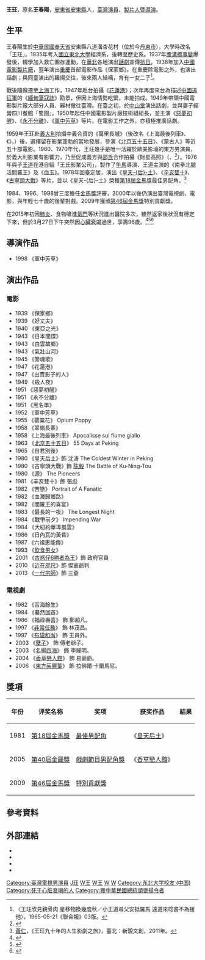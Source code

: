 {{藝人
|姓名 = 王玨
|類型 = 男藝人
|圖片 = George Wang Una colt in pugno al diavolo.jpg
|圖片尺寸 = 
|圖片簡介 = 
|本名 = 王春陽
|外文名 = 
|外文 =  
|羅馬拼音 = Wang Jie
|英文名 = George Wang
|暱稱 = 
|其他藝名 = 
|國籍 = {{ROC}}
|民族 = 
|出生日期 = 1918年11月12日
|出生地點 = {{ROC-1912|奉天省}}[[安東縣_(奉天省)|安東縣]]
|逝世日期 = {{death_date_and_age|2015|3|27|1918|11|12}}
|逝世地點 = {{TWN}}
|職業 = 演員、製片人、導演
|語言 = 
|教育程度 = [[國立東北大學|國立東北大學]]歷史系肄業
|宗教信仰 =
|配偶 = 前妻：羅揚<br>現任：林由紀
|兒女 = [[王道_(演員)|王道]]
|父母 = 
|音樂類型 = 
|演奏樂器 = 
|出道地點 = {{ROC}}[[重慶|重慶]]
|出道作 = 《保家鄉》
|出道日期 = {{start date and age|1939}}
|代表作 = 1980年《皇天后土》
|活躍年代 = 1939年-2015年
|唱片公司 = 
|經紀公司 = 
|網站 = 
|相關團體 = 
|獎項 = 
| goldenhorseawards = {{獎項|1981年 《皇天后土》[[第18屆金馬獎|第18屆金馬獎]]最佳劇情片男配角<ref name="過世"/><br>2009年[[第46屆金馬獎|第46屆金馬獎]]特別貢獻獎<ref name="過世"/>}}
|IMDb = 0910898
}}

'''王玨'''{{BD|1918年|11月12日|2015年|3月27日|catIdx=Wang}}，原名'''王春陽'''，[[安東省|安東省]][[安東縣_(奉天省)|安東縣]]人，[[臺灣|臺灣]][[演員|演員]]、[[製片人|製片人]]暨[[導演|導演]]。

==生平==
王春陽生於[[中華民國奉天省|中華民國奉天省]]安東縣八道溝杏花村（位於今[[丹東市|丹東市]]），大學時改名「王玨」。1935年考入[[國立東北大學|國立東北大學]]經濟系，後轉至歷史系。1937年[[蘆溝橋事變|蘆溝橋事變]]爆發後，輟學加入救亡圖存運動，在[[華北|華北]]各地演出[[話劇|話劇]]宣傳[[抗日|抗日]]。1938年加入[[中國電影製片廠|中國電影製片廠]]，翌年演出[[重慶|重慶]]首部電影作品《保家鄉》。在重慶除電影之外，也演出話劇；與同臺演出的羅揚交往，後來兩人結褵，育有一女二子<ref>〈王玨欣見親骨肉 星移物換幾度秋／小王道尋父安抵羅馬 遠道來唸書不為接他〉，1965-05-21《聯合報》03版。</ref>。

戰後隨廠遷至[[上海|上海]]工作，1947年赴台拍攝《[[花蓮港|花蓮港]]》；次年再度來台為描述[[中國遠征軍|中國遠征軍]]的《[[緬甸蕩寇誌|緬甸蕩寇誌]]》勘景，但因上海情勢吃緊，未能拍成。1949年帶領中國電影製片廠大部分人員、器材撤往臺灣。在臺之初，於[[中山堂_(臺北市)|中山堂]]演出話劇，並與妻子經營四川餐館「蜀園」。1950年起任中國電影製片廠技術組組長，並主演《[[惡夢初醒|惡夢初醒]]》、《[[永不分離|永不分離]]》、《[[軍中芳草|軍中芳草]]》等片。在電影工作之外，亦積極推廣話劇。

1959年王玨赴[[義大利|義大利]]拍攝中義合資的《萬里長城》（後改名《上海最後列車》、《{{tsl|it|Apocalisse sul fiume giallo|黃河的啟示}}》，{{lang|it|Apocalisse sul fiume giallo}}）後，選擇留在影業蓬勃的當地發展，參演《[[北京55日|北京五十五日]]》、《蒙古人》等近五十部電影。1960、1970年代，王玨幾乎是唯一活躍於歐美影壇的東方男演員，於義大利影業有影響力，乃至促成義方與[[邵氏|邵氏]]合作拍攝《財星高照》（{{lang-it|Questa volta ti faccio ricco}}、{{lang-en|This Time I'll Make You Rich}}<ref>{{IMDb title|id=0072055|title=	
Questa volta ti faccio ricco! (1974)|accessdate=2015-10-25}}</ref>）。1976年與子[[王道_(演員)|王道]]在港自組「王氏影業公司」，製作了[[午馬|午馬]]導演、王道主演的《南拳北腿活閻羅王》及《血玉》。1978年回臺定居，演出《[[皇天后土|皇天-{后}-土]]》、《[[辛亥雙十|辛亥雙十]]》、《[[古寧頭大戰|古寧頭大戰]]》等片，並以《皇天-{后}-土》榮獲[[第18屆金馬獎|第18屆金馬獎]]最佳男配角。<ref>[[黃仁|黃仁]]，《王玨九十年的人生影劇之旅》，臺北：新銳文創，2011年。</ref>

1984、1996、1998曾三度擔任[[金馬獎|金馬獎]]評審，2000年以後仍演出臺灣電視劇、電影，與年輕七十歲的後輩對戲。2009年獲頒[[第46屆金馬獎|第46屆金馬獎]]特別貢獻獎。

在2015年初因[[肺炎|肺炎]]、食物嗆進[[氣門|氣門]]等狀況進出醫院多次，雖然返家後狀況有穩定下來，但於3月27日下午突然因[[心臟衰竭|心臟衰竭]]過世，享壽96歲。<ref name="過世">{{cite news|url= http://ent.appledaily.com.tw/realtimenews/article/entertainment/20150401/585310|title= 96歲資深藝人王玨過世！|publisher= 蘋果日報|author= 宇若霏|date= 2015-04-01|accessdate= 2015-04-01|archive-date= 2015-04-02|archive-url= https://web.archive.org/web/20150402091405/http://ent.appledaily.com.tw/realtimenews/article/entertainment/20150401/585310/|dead-url= no}}</ref><ref>{{cite news |url= http://www.cna.com.tw/news/firstnews/201504010466-1.aspx |title= 王玨病逝享壽96歲 曾獲金馬獎男配 |publisher= 中央社 |date= 2015-04-01 |accessdate= 2015-04-01 |archive-date= 2015-04-02 |archive-url= https://web.archive.org/web/20150402095934/http://www.cna.com.tw/news/firstnews/201504010466-1.aspx |dead-url= no }}</ref><ref>{{cite news |url= http://ent.ltn.com.tw/news/breakingnews/1274986 |title= 94高齡演出《一代宗師》 王玨享譽國際影壇 |publisher= 自由時報 |date= 2015-04-01 |accessdate= 2015-04-01 |archive-date= 2015-04-03 |archive-url= https://web.archive.org/web/20150403024123/http://ent.ltn.com.tw/news/breakingnews/1274986 |dead-url= no }}</ref>

== 導演作品 ==
*1998 	《軍中芳草》	

== 演出作品 ==
=== 電影 ===
*1939 	《保家鄉》 	　
*1939 	《好丈夫》 	　
*1940 	《東亞之光》 	　
*1943 	《日本間諜》 	　
*1943 	《白雲故鄉》 	　
*1943 	《氣壯山河》 	　
*1945 	《警魂歌》 	　
*1947 	《花蓮港》 	　
*1947 	《出賣影子的人》 	　
*1949 	《殺人夜》 	　
*1951 	《惡夢初醒》 	　
*1951 	《永不分離》 	　
*1951 	《黑名單》 	　
*1952 	《軍中芳草》 	　
*1955 	《罌粟花》 	Opium Poppy
*1958 	《翠嶺長春》 	　
*1958 	《上海最後列車》       Apocalisse sul fiume giallo
*1963 	《[[北京55日|北京五十五日]]》 	55 Days at Peking
*1965 	《自君別後》 	　
*1980 	《皇天后土》飾 沈涛 The Coldest Winter in Peking
*1980 	《古寧頭大戰》飾 [[陈毅|陈毅]] The Battle of Ku-Ning-Tou
*1980 	《源》 	The Pioneers
*1981 	《辛亥雙十》飾 張彪 	　
*1982 	《苦戀》 	Portrait of A Fanatic
*1982 	《血濺歸鄉路》 	　
*1982 	《閻羅王的喜宴》 	　
*1983 	《最長的一夜》 	The Longest Night
*1984 	《戰爭前夕》 	Impending War
*1984 	《大紐約華埠風雲》 	　
*1986 	《日內瓦的黃昏》 	　
*1987 	《六祖惠能傳》 	　
*1993 	《[[饮食男女_(电影)|飲食男女]]》
*2001 	《[[古惑仔6勝者為王|古惑仔6勝者為王]]》飾 政府官員
*2010 	《[[近在咫尺|近在咫尺]]》飾 傑爺爺判	　
*2013 	《[[一代宗師|一代宗師]]》飾 三爺 	　

===電視劇===
*1982 《苦海餘生》
*1984 《驀然回首》
*1986 《福祿壽喜》 飾 鄭超凡。
*1997 《[[非常任務|非常任務]]》 飾 林茂昌。
*1997 《[[布袋和尚|布袋和尚]]》 飾 王員外。
*2003 《[[孽子|孽子]]》 飾 傅老爺子。
*2003 《[[名揚四海_(電視劇)|名揚四海]]》 飾 李耀明。
*2004 《[[香草戀人館|香草戀人館]]》 飾 易爺爺。
*2006 《[[東方茱麗葉|東方茱麗葉]]》 飾 拉佛爾·卡爾馬尼。

==獎項==
{| class="wikitable" 
|-
! 年份 !! 评奖名称 !! 奖项 !! 获奖作品 !! 結果
|-
| 1981 || [[第18屆金馬獎|第18屆金馬獎]] || [[金馬獎最佳男配角|最佳男配角]] || 《[[皇天后土|皇天后土]]》 || {{won}}
|-
| 2005 || [[第40屆金鐘獎|第40屆金鐘獎]] || [[金鐘獎戲劇節目男配角獎得獎列表|戲劇節目男配角獎]] || 《[[香草戀人館|香草戀人館]]》 || {{nom}}
|-
| 2009 || [[第46屆金馬獎|第46屆金馬獎]] ||[[金馬獎終身成就獎|特別貢獻獎]] || {{N/A}} || {{won}}
|}

==參考資料==
<references/>

==外部連結==
* {{imdb name|0910898}}{{en}}
* {{Amg name|122987}}
* {{hkmdb name|14165}}
* {{douban people}}

{{金馬獎最佳男配角|第18屆}}
{{Authority control}}
[[Category:臺灣電視男演員|Category:臺灣電視男演員]]
[[Category:王姓|J玨]]
[[Category:丹东人|W王]]
[[Category:台灣戰後遼寧移民|W王]]
[[Category:金馬獎特別貢獻獎得主|W]]
[[Category:臺灣電影男演員|W]]
[[Category:东北大学校友_(中国)|Category:东北大学校友 (中国)]]
[[Category:死于心脏衰竭的人|Category:死于心脏衰竭的人]]
[[Category:獲中華民國總統頒褒揚令者|Category:獲中華民國總統頒褒揚令者]]